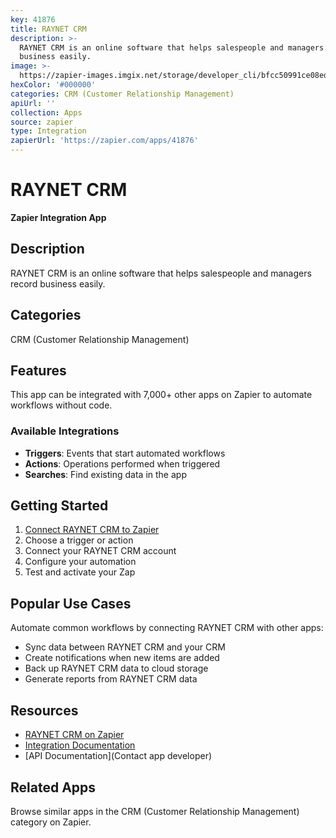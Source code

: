 ```yaml
---
key: 41876
title: RAYNET CRM
description: >-
  RAYNET CRM is an online software that helps salespeople and managers record
  business easily.
image: >-
  https://zapier-images.imgix.net/storage/developer_cli/bfcc50991ce08ed528b8dd187ee0e22b_2.png?auto=format%2Ccompress&ixlib=python-3.0.0&q=50
hexColor: '#000000'
categories: CRM (Customer Relationship Management)
apiUrl: ''
collection: Apps
source: zapier
type: Integration
zapierUrl: 'https://zapier.com/apps/41876'
---
```

# RAYNET CRM

**Zapier Integration App**

## Description

RAYNET CRM is an online software that helps salespeople and managers record business easily.

## Categories

CRM (Customer Relationship Management)

## Features

This app can be integrated with 7,000+ other apps on Zapier to automate workflows without code.

### Available Integrations

- **Triggers**: Events that start automated workflows
- **Actions**: Operations performed when triggered
- **Searches**: Find existing data in the app

## Getting Started

1. [Connect RAYNET CRM to Zapier](https://zapier.com/apps/41876)
2. Choose a trigger or action
3. Connect your RAYNET CRM account
4. Configure your automation
5. Test and activate your Zap

## Popular Use Cases

Automate common workflows by connecting RAYNET CRM with other apps:

- Sync data between RAYNET CRM and your CRM
- Create notifications when new items are added
- Back up RAYNET CRM data to cloud storage
- Generate reports from RAYNET CRM data

## Resources

- [RAYNET CRM on Zapier](https://zapier.com/apps/41876)
- [Integration Documentation](https://zapier.com/apps/41876/integrations)
- [API Documentation](Contact app developer)

## Related Apps

Browse similar apps in the CRM (Customer Relationship Management) category on Zapier.
